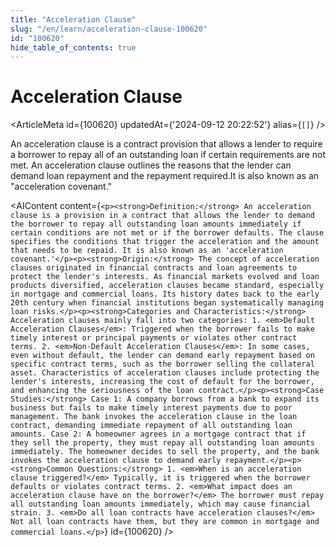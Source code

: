 ```yaml
---
title: "Acceleration Clause"
slug: "/en/learn/acceleration-clause-100620"
id: "100620"
hide_table_of_contents: true
---
```



# Acceleration Clause

<ArticleMeta id={100620} updatedAt={'2024-09-12 20:22:52'} alias={`[]`} />
<div className='border-solid border-b border-t-0 my-4 border-[var(--ifm-color-gray-300)]' />

An acceleration clause is a contract provision that allows a lender to require a borrower to repay all of an outstanding loan if certain requirements are not met. An acceleration clause outlines the reasons that the lender can demand loan repayment and the repayment required.It is also known as an "acceleration covenant."

<AIContent content={`<p><strong>Definition:</strong> An acceleration clause is a provision in a contract that allows the lender to demand the borrower to repay all outstanding loan amounts immediately if certain conditions are not met or if the borrower defaults. The clause specifies the conditions that trigger the acceleration and the amount that needs to be repaid. It is also known as an 'acceleration covenant.'</p><p><strong>Origin:</strong> The concept of acceleration clauses originated in financial contracts and loan agreements to protect the lender's interests. As financial markets evolved and loan products diversified, acceleration clauses became standard, especially in mortgage and commercial loans. Its history dates back to the early 20th century when financial institutions began systematically managing loan risks.</p><p><strong>Categories and Characteristics:</strong> Acceleration clauses mainly fall into two categories: 1. <em>Default Acceleration Clauses</em>: Triggered when the borrower fails to make timely interest or principal payments or violates other contract terms. 2. <em>Non-Default Acceleration Clauses</em>: In some cases, even without default, the lender can demand early repayment based on specific contract terms, such as the borrower selling the collateral asset. Characteristics of acceleration clauses include protecting the lender's interests, increasing the cost of default for the borrower, and enhancing the seriousness of the loan contract.</p><p><strong>Case Studies:</strong> Case 1: A company borrows from a bank to expand its business but fails to make timely interest payments due to poor management. The bank invokes the acceleration clause in the loan contract, demanding immediate repayment of all outstanding loan amounts. Case 2: A homeowner agrees in a mortgage contract that if they sell the property, they must repay all outstanding loan amounts immediately. The homeowner decides to sell the property, and the bank invokes the acceleration clause to demand early repayment.</p><p><strong>Common Questions:</strong> 1. <em>When is an acceleration clause triggered?</em> Typically, it is triggered when the borrower defaults or violates contract terms. 2. <em>What impact does an acceleration clause have on the borrower?</em> The borrower must repay all outstanding loan amounts immediately, which may cause financial strain. 3. <em>Do all loan contracts have acceleration clauses?</em> Not all loan contracts have them, but they are common in mortgage and commercial loans.</p>`} id={100620} />
